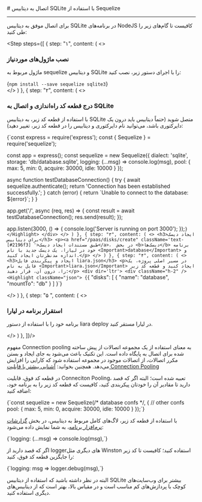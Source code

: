 

<Layout>
<Head>
<title>مستندات اتصال به دیتابیس SQLite با Sequelize در NodeJS - لیارا</title>
<meta property="og:title" content="مستندات خدمات رایانش ابری لیارا" />
<meta property="og:description" content="مستندات مربوط به اتصال به دیتابیس‌ SQLite با Sequelize ORM در پلتفرم NodeJS در لیارا"  />
<meta property="og:image" content="https://files.liara.ir/liara/logos/liara-poster.jpg" />
</Head>
# اتصال به دیتابیس SQLite با استفاده از Sequelize
<hr className="mb-2" />


برای اتصال موفق به دیتابیس SQLite در برنامه‌های NodeJS کافیست تا گام‌های زیر را طی کنید:
<div className="h-2" />

<Step  steps={[
    {
    step: "۱",
    content: (
    <>
            <h3>نصب ماژول‌های موردنیاز</h3>
            <p> ماژول مربوط به <Important>sequelize</Important> و دیتابیس <Important>SQLite</Important> را با اجرای دستور زیر، نصب کنید:</p>
            <div className="h-2" />
            <div dir='ltr'>
                <Highlight className="bash">
                    {`npm install --save sequelize sqlite3`}
                </Highlight>
            </div>
    </>
    )
    },
    {
    step: "۲",
    content: (
    <>
            <h3>درج قطعه کد راه‌اندازی و اتصال به SQLite</h3>
            <p> با استفاده از قطعه کد زیر، به دیتابیس SQLite متصل شوید (حتماً دیتابیس باید درون یک دایرکتوری باشد، می‌توانید نام دایرکتوری و دیتابیس را در قطعه کد زیر، تغییر دهید):</p>
                        <div dir='ltr'>
                <Highlight className="js">
                    {`const express = require('express');
const { Sequelize } = require('sequelize');

const app = express();
const sequelize = new Sequelize({
    dialect: 'sqlite',
    storage: 'db/database.sqlite',
    logging: (...msg) => console.log(msg),
    pool: {
        max: 5,
        min: 0,
        acquire: 30000,
        idle: 10000
    }
}); 

async function testDatabaseConnection() {
  try {
    await sequelize.authenticate();
    return 'Connection has been established successfully.';
  } catch (error) {
    return \`Unable to connect to the database: \${error}\`;
  }
}

app.get('/', async (req, res) => {
  const result = await testDatabaseConnection();
  res.send(result);
});

app.listen(3000, () => {
  console.log('Server is running on port 3000');
});`}
                </Highlight>
            </div>
    </>
    )
    },
    {
    step: "۳",
    content: (
    <>
        <h3>ایجاد دیسک برای دیتابیس</h3>
        <p><a href="/paas/disks/create" className='text-[#2196f3] '>طبق مستندات ایجاد دیسک</a>،  در بخش <b>دیسک‌ها</b> برنامه خود در لیارا، یک دیسک جدید با نام <Important>database</Important> و اندازه مدنظرتان ایجاد کنید.</p>
    </>
    )
    },
    {
    step: "۴",
    content: (
    <>
        <h3>ایجاد و پیکربندی فایل liara.json</h3>
        <p>در مسیر اصلی پروژه، یک فایل به نام <Important>liara.json</Important> ایجاد کنید و قطعه کد زیر را، درون آن، قرار دهید:</p>
        <div dir='ltr'>
        <div className="h-2" />
        <Highlight className="json">
        {`{
    "disks": [
        {
            "name": "database",
            "mountTo": "db"
        }
    ]
}`}
        </Highlight>
        </div>
    </>
    )
    },
    {
    step: "۵ ",
    content: (
    <>
        <h3>استقرار برنامه در لیارا</h3>
        <p>برنامه خود را با استفاده از دستور <Important>liara deploy</Important> در لیارا مستقر کنید.</p>
    </>
    )
    },
]}/>
<div className="h-4" />
<Section id="connection-pooling" title="استفاده از Connection Pooling" />

مفهوم Connection pooling به معنای استفاده از یک مجموعه اتصالات از پیش ساخته شده برای اتصال به پایگاه داده است. این تکنیک باعث می‌شود به جای ایجاد و بستن مکرر اتصالات، از اتصالات موجود در مجموعه استفاده شود که کارایی را افزایش می‌دهد.
<Alert variant='success'>همچنین بخوانید: <a className="text-[#2196f3] " href="/dbaas/details/connection-pool">آشنایی بیشتر با قابلیت Connection Pooling</a></Alert>

در قطعه کد فوق، قابلیت Conneciton Pooling، تعبیه شده است؛ البته اگر که قصد دارید تا مقادیر آن را خودتان پیکربندی کنید، کافیست که قطعه کد زیر را به برنامه خود، اضافه کنید:

<div className="h-2" />
<div dir='ltr'>
    <Highlight className="js">
        {`const sequelize = new Sequelize(/* database confs */, {
  // other confs
  pool: {
    max: 5,
    min: 0,
    acquire: 30000,
    idle: 10000
  }
});`}
    </Highlight>
</div>

<Section id="db-logging" title="لاگ‌گیری دیتابیس" />

 با استفاده از قطعه کد زیر، لاگ‌های کامل مربوط به دیتابیس، در بخش <a href="/paas/details/observations/software" className="text-[#2196f3] ">گزارشات نرم‌افزار برنامه</a>، به شما نمایش داده می‌شود:
<div className="h-2" />
<div dir='ltr'>
    <Highlight className="js">
        {`logging: (...msg) => console.log(msg),`}
    </Highlight>
</div>

اگر که قصد دارید از loggerهای دیگری مثل <Important>Winston</Important> استفاده کنید؛ کافیست تا کد زیر را جایگزین قطعه کد فوق، کنید:
<div className="h-2" />
<div dir='ltr'>
    <Highlight className="js">
        {`logging: msg => logger.debug(msg),`}
    </Highlight>
</div>

البته در نظر داشته باشید که استفاده از دیتابیس SQLite بیشتر برای وب‌سایت‌های کوچک با پردازش‌های کم مناسب است و 
در مقیاس بالا، بهتر است که از دیتابیس‌های دیگری استفاده کنید. 

</Layout>